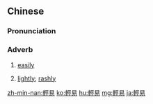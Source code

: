 {{also|轻易}}
==Chinese==
{{zh-forms|s=轻易}}

===Pronunciation===
{{zh-pron
|m=qīngyì
|c=hing1 ji6
|mn=khin-ī/qz,tw,xm:kheng-ī
|cat=adv
}}

===Adverb===
{{zh-adv}}

# {{lb|zh|Intermediate Mandarin}} [[easily]]
# {{lb|zh|Intermediate Mandarin}} [[lightly]]; [[rashly]]

[[zh-min-nan:輕易]]
[[ko:輕易]]
[[hu:輕易]]
[[mg:輕易]]
[[ja:輕易]]